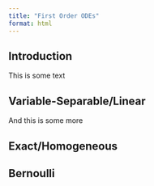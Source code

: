```yaml
---
title: "First Order ODEs"
format: html
---
```


## Introduction
This is some text

## Variable-Separable/Linear
And this is some more 

## Exact/Homogeneous

## Bernoulli
